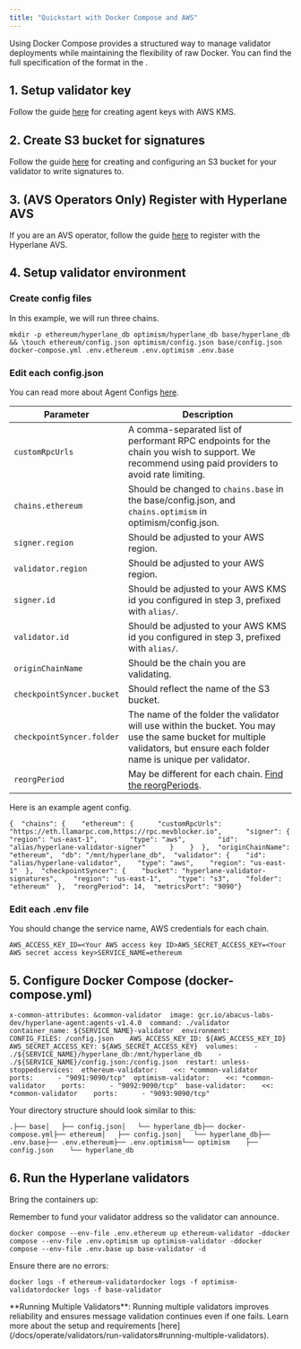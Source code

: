 ```yaml
---
title: "Quickstart with Docker Compose and AWS"
---
```


Using Docker Compose provides a structured way to manage validator deployments while maintaining the flexibility of raw Docker. You can find the full specification of the format in the .

## 1. Setup validator key

Follow the guide [here](/docs/operate/set-up-agent-keys#2-aws-kms) for creating agent keys with AWS KMS.

## 2. Create S3 bucket for signatures

Follow the guide [here](/docs/operate/validators/validator-signatures-aws) for creating and configuring an S3 bucket for your validator to write signatures to.

## 3. (AVS Operators Only) Register with Hyperlane AVS[​](#3-avs-operators-only-register-with-hyperlane-avs "Direct link to 3. (AVS Operators Only) Register with Hyperlane AVS")

If you are an AVS operator, follow the guide [here](/docs/guides/avs-operator-guide#4-register-your-operator) to register with the Hyperlane AVS.

## 4. Setup validator environment

### Create config files

In this example, we will run three chains.

```
mkdir -p ethereum/hyperlane_db optimism/hyperlane_db base/hyperlane_db && \touch ethereum/config.json optimism/config.json base/config.json docker-compose.yml .env.ethereum .env.optimism .env.base
```

### Edit each config.json

You can read more about Agent Configs [here](/docs/operate/agent-config).

| Parameter                 | Description                                                                                                                                                                |
| ------------------------- | -------------------------------------------------------------------------------------------------------------------------------------------------------------------------- |
| `customRpcUrls`           | A comma-separated list of performant RPC endpoints for the chain you wish to support. We recommend using paid providers to avoid rate limiting.                            |
| `chains.ethereum`         | Should be changed to `chains.base` in the base/config.json, and `chains.optimism` in optimism/config.json.                                                                 |
| `signer.region`           | Should be adjusted to your AWS region.                                                                                                                                     |
| `validator.region`        | Should be adjusted to your AWS region.                                                                                                                                     |
| `signer.id`               | Should be adjusted to your AWS KMS id you configured in step 3, prefixed with `alias/`.                                                                                    |
| `validator.id`            | Should be adjusted to your AWS KMS id you configured in step 3, prefixed with `alias/`.                                                                                    |
| `originChainName`         | Should be the chain you are validating.                                                                                                                                    |
| `checkpointSyncer.bucket` | Should reflect the name of the S3 bucket.                                                                                                                                  |
| `checkpointSyncer.folder` | The name of the folder the validator will use within the bucket. You may use the same bucket for multiple validators, but ensure each folder name is unique per validator. |
| `reorgPeriod`             | May be different for each chain. [Find the reorgPeriods](https://github.com/hyperlane-xyz/hyperlane-registry/tree/main/chains).                                            |

Here is an example agent config.

```
{  "chains": {    "ethereum": {      "customRpcUrls": "https://eth.llamarpc.com,https://rpc.mevblocker.io",      "signer": {        "region": "us-east-1",        "type": "aws",        "id": "alias/hyperlane-validator-signer"      }    }  },  "originChainName": "ethereum",  "db": "/mnt/hyperlane_db",  "validator": {    "id": "alias/hyperlane-validator",    "type": "aws",    "region": "us-east-1"  },  "checkpointSyncer": {    "bucket": "hyperlane-validator-signatures",    "region": "us-east-1",    "type": "s3",    "folder": "ethereum"  },  "reorgPeriod": 14,  "metricsPort": "9090"}
```

### Edit each .env file

You should change the service name, AWS credentials for each chain.

```
AWS_ACCESS_KEY_ID=<Your AWS access key ID>AWS_SECRET_ACCESS_KEY=<Your AWS secret access key>SERVICE_NAME=ethereum
```

## 5. Configure Docker Compose (docker-compose.yml)[​](#5-configure-docker-compose-docker-composeyml "Direct link to 5. Configure Docker Compose (docker-compose.yml)")

```
x-common-attributes: &common-validator  image: gcr.io/abacus-labs-dev/hyperlane-agent:agents-v1.4.0  command: ./validator  container_name: ${SERVICE_NAME}-validator  environment:    CONFIG_FILES: /config.json    AWS_ACCESS_KEY_ID: ${AWS_ACCESS_KEY_ID}    AWS_SECRET_ACCESS_KEY: ${AWS_SECRET_ACCESS_KEY}  volumes:    - ./${SERVICE_NAME}/hyperlane_db:/mnt/hyperlane_db    - ./${SERVICE_NAME}/config.json:/config.json  restart: unless-stoppedservices:  ethereum-validator:    <<: *common-validator    ports:      - "9091:9090/tcp"  optimism-validator:    <<: *common-validator    ports:      - "9092:9090/tcp"  base-validator:    <<: *common-validator    ports:      - "9093:9090/tcp"
```

Your directory structure should look similar to this:

```
.├── base│   ├── config.json│   └── hyperlane_db├── docker-compose.yml├── ethereum│   ├── config.json│   └── hyperlane_db├── .env.base├── .env.ethereum├── .env.optimism└── optimism    ├── config.json    └── hyperlane_db
```

## 6. Run the Hyperlane validators

Bring the containers up:

Remember to fund your validator address so the validator can announce.

```
docker compose --env-file .env.ethereum up ethereum-validator -ddocker compose --env-file .env.optimism up optimism-validator -ddocker compose --env-file .env.base up base-validator -d
```

Ensure there are no errors:

```
docker logs -f ethereum-validatordocker logs -f optimism-validatordocker logs -f base-validator
```

<Check>
  **Running Multiple Validators**: Running multiple validators improves
  reliability and ensures message validation continues even if one fails. Learn
  more about the setup and requirements
  [here](/docs/operate/validators/run-validators#running-multiple-validators).
</Check>

